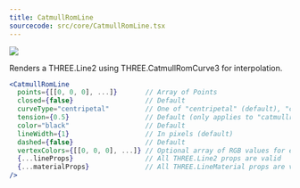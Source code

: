 ```yaml
---
title: CatmullRomLine
sourcecode: src/core/CatmullRomLine.tsx
---
```


[![](https://img.shields.io/badge/-storybook-%23ff69b4)](https://drei.vercel.app/?path=/story/shapes-line--catmull-rom-st)

Renders a THREE.Line2 using THREE.CatmullRomCurve3 for interpolation.

```jsx
<CatmullRomLine
  points={[[0, 0, 0], ...]}       // Array of Points
  closed={false}                  // Default
  curveType="centripetal"         // One of "centripetal" (default), "chordal", or "catmullrom"
  tension={0.5}                   // Default (only applies to "catmullrom" curveType)
  color="black"                   // Default
  lineWidth={1}                   // In pixels (default)
  dashed={false}                  // Default
  vertexColors={[[0, 0, 0], ...]} // Optional array of RGB values for each point
  {...lineProps}                  // All THREE.Line2 props are valid
  {...materialProps}              // All THREE.LineMaterial props are valid
/>
```
